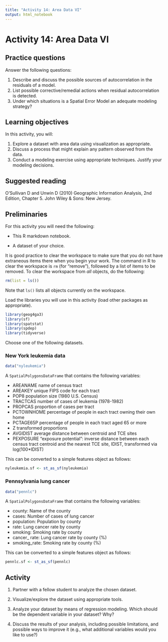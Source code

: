 ```yaml
---
title: "Activity 14: Area Data VI"
output: html_notebook
---
```


# Activity 14: Area Data VI

## Practice questions

Answer the following questions:

1. Describe and discuss the possible sources of autocorrelation in the residuals of a model.
2. List possible corrective/remedial actions when residual autocorrelation is detected.
3. Under which situations is a Spatial Error Model an adequate modeling strategy? 

## Learning objectives

In this activity, you will:

1. Explore a dataset with area data using visualization as appropriate.
2. Discuss a process that might explain any pattern observed from the data.
3. Conduct a modeling exercise using appropriate techniques. Justify your modeling decisions.

## Suggested reading

O'Sullivan D and Unwin D (2010) Geographic Information Analysis, 2nd Edition, Chapter 5. John Wiley & Sons: New Jersey.

## Preliminaries

For this activity you will need the following:

* This R markdown notebook.

* A dataset of your choice.

It is good practice to clear the workspace to make sure that you do not have extraneous items there when you begin your work. The command in R to clear the workspace is `rm` (for "remove"), followed by a list of items to be removed. To clear the workspace from _all_ objects, do the following:
```r
rm(list = ls())
```

Note that `ls()` lists all objects currently on the workspace.

Load the libraries you will use in this activity (load other packages as appropriate). 
```r
library(geog4ga3)
library(sf)
library(spatstat)
library(spdep)
library(tidyverse)
```

Choose one of the following datasets.

### New York leukemia data

```r
data("nyleukemia")
```

A `SpatialPolygonsDataFrame` that contains the following variables:

* AREANAME name of census tract
* AREAKEY unique FIPS code for each tract
* POP8 population size (1980 U.S. Census)
* TRACTCAS number of cases of leukemia (1978-1982)
* PROPCAS proportion of cases per tract
* PCTOWNHOME percentage of people in each tract owning their own home
* PCTAGE65P percentage of people in each tract aged 65 or more
* Z transformed proportions
* AVGIDIST average distance between centroid and TCE sites
* PEXPOSURE "exposure potential": inverse distance between each census tract centroid and the nearest TCE site, IDIST, transformed via log(100*IDIST)

This can be converted to a simple features object as follows:
```r
nyleukemia.sf <- st_as_sf(nyleukemia)
```

### Pennsylvania lung cancer

```r
data("pennlc")
```

A `SpatialPolygonsDataFrame` that contains the following variables:

* county: Name of the county
* cases: Number of cases of lung cancer
* population: Population by county
* rate: Lung cancer rate by county
* smoking: Smoking rate by county
* cancer_ rate: Lung cancer rate by county (%)
* smoking_rate: Smoking rate by county  (%)

This can be converted to a simple features object as follows:
```r
pennlc.sf <- st_as_sf(pennlc)
```

## Activity

1. Partner with a fellow student to analyze the chosen dataset.

2. Visualize/explore the dataset using appropriate tools.

3. Analyze your dataset by means of regression modeling. Which should be the dependent variable in your dataset? Why?

4. Discuss the results of your analysis, including possible limitations, and possible ways to improve it (e.g., what additional variables would you like to use?)